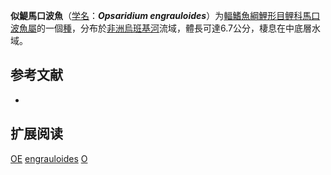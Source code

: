 {{Speciesbox
| name = 似鯷馬口波魚
| status = DD
| status_system = IUCN3.1
| image = 
| genus = Opsaridium
| species = engrauloides
| authority = [[Nichols|Nichols]], 1923
| synonyms = *''Barilius engrauloides''<br /><small>Nichols, 1923</small>
}}

'''似鯷馬口波魚'''（[[学名|学名]]：'''''Opsaridium engrauloides'''''）为[[輻鰭魚綱|輻鰭魚綱]][[鯉形目|鯉形目]][[鲤科|鲤科]][[馬口波魚屬|馬口波魚屬]]的一個[[種|種]]，分布於[[非洲|非洲]][[烏班基河|烏班基河]]流域，體長可達6.7公分，棲息在中底層水域。

== 参考文献 ==
{{refbegin}}
*{{FishBase_species|genus=Opsaridium|species=engrauloides|year=2011|month=12}}
{{refend}}

==扩展阅读==
{{refbegin}}
{{Wikispecies-inline|Opsaridium engrauloides|似鯷馬口波魚}}
{{refend}}
{{Taxonbar|from=Q5538156}}

[[Category:IUCN红色名录数据缺乏物种|OE]]
[[Category:馬口波魚屬|engrauloides]]
[[Category:1923年描述的魚類|O]]


{{鯉形目小作品}}